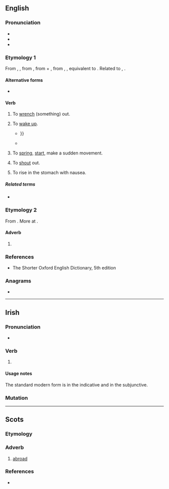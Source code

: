 ==English==

===Pronunciation===
* {{IPA|en|/əˈbɹeɪd/}}
* {{audio|en|LL-Q1860 (eng)-Vealhurl-abraid.wav|Audio (UK)}}
* {{rhymes|en|eɪd}}

===Etymology 1===
From {{inh|en|enm|abraiden}}, {{m|enm|abreiden|t=to start up, awake, move, reproach}}, from {{inh|en|ang|ābreġdan|t=to move quickly, vibrate, draw, draw from, remove, unsheath, wrench, pull out, withdraw, take away, draw back, free from, draw up, raise, lift up, start up}}, from {{der|en|gem-pro|*uz-|t=out}} + {{m|gem-pro|*bregdaną|t=to move, swing}}, from {{der|en|ine-pro|*bʰrēḱ-}}, {{m|ine-pro|*bʰrēǵ-|t=to shine}}, equivalent to {{prefix|en|a|braid}}. Related to {{cog|nl|breien|t=to knit}}, {{cog|de|bretten|t=to knit}}.

====Alternative forms====
* {{l|en|abray}}

====Verb====
{{en-verb|past2=abraid}}

# {{lb|en|transitive|obsolete}} To [[wrench]] (something) out. {{defdate|10<sup>th</sup>-13<sup>th</sup>c.}}
# {{lb|en|intransitive|obsolete}} To [[wake up]]. {{defdate|11<sup>th</sup>-18<sup>th</sup>c.}}
#* {{RQ:Spenser Faerie Queene|year=1596.2|book=IV|canto=6|page=90|passage=But when as I did out of ſleepe '''abray''', / I found her not where I her left whyleare, {{...}}}}
#* {{quote-book|en|year=1600|author={{w|Edward Fairfax}}|title=The ''{{w|Jerusalem Delivered}}'' of {{w|Torquato Tasso|Tasso}}|section=XIII, l|passage=But from his study he at last '''abray'd''', / Call'd by the hermit old{{nb...}}}}
# {{lb|en|intransitive|archaic}} To [[spring]], [[start]], make a sudden movement. {{defdate|from 11<sup>th</sup>c.}}
# {{lb|en|intransitive|transitive|obsolete}} To [[shout]] out. {{defdate|15<sup>th</sup>-16<sup>th</sup>c.}}
# {{lb|en|transitive|obsolete}} To rise in the stomach with nausea. {{defdate|16<sup>th</sup>-19<sup>th</sup>c.}}

=====Related terms=====
* {{l|en|abray}}

===Etymology 2===
From {{inh|en|enm|abrede}}. More at {{l|en|abread}}.

====Adverb====
{{en-adv}}

# {{alternative form of|en|abread}}

===References===
* The Shorter Oxford English Dictionary, 5th edition

===Anagrams===
* {{anagrams|en|a=aabdir|Arabid|Rabadi|rabadi}}

----

==Irish==

===Pronunciation===
* {{IPA|ga|/ˈabˠɾˠədʲ/}}

===Verb===
{{head|ga|verb form}}

# {{lb|ga|archaic|Munster}} {{inflection of|ga|abair||3|p|pres|indc|dependent|;|3|p|pres|subj}}

====Usage notes====
The standard modern form is {{m|ga|[[deir]] [[siad]]}} in the indicative and {{m|ga|go n[[deire]] [[siad]]}} in the subjunctive.

===Mutation===
{{ga-mut}}

----

==Scots==
 
===Etymology===
{{prefix|sco|a|bred|t2=board}}

===Adverb===
{{sco-adv|-}}
 
# [[abroad]]
 
===References===
* {{R:DSL|pos=adv}}